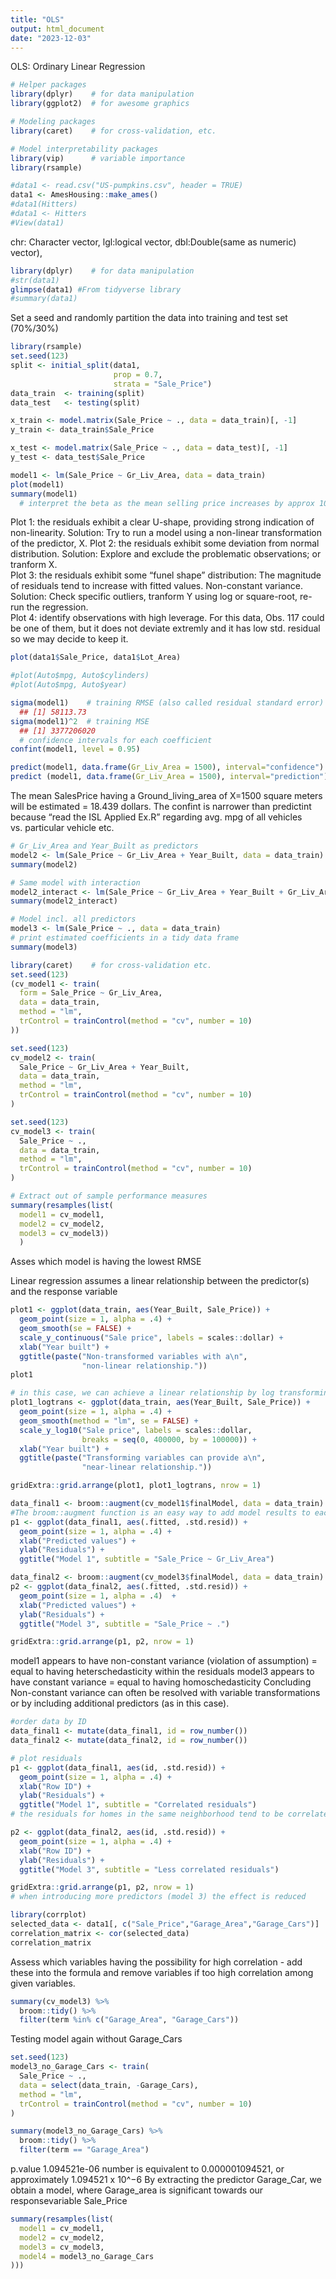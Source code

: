```yaml
---
title: "OLS"
output: html_document
date: "2023-12-03"
---
```

OLS: Ordinary Linear Regression

```r
# Helper packages
library(dplyr)    # for data manipulation
library(ggplot2)  # for awesome graphics

# Modeling packages
library(caret)    # for cross-validation, etc.

# Model interpretability packages
library(vip)      # variable importance
library(rsample)
```


```r
#data1 <- read.csv("US-pumpkins.csv", header = TRUE)
data1 <- AmesHousing::make_ames()
#data1(Hitters)
#data1 <- Hitters
#View(data1)
```

chr: Character vector, lgl:logical vector, dbl:Double(same as numeric) vector), 
```r
library(dplyr)    # for data manipulation
#str(data1)
glimpse(data1) #From tidyverse library
#summary(data1)
```

Set a seed and randomly partition the data into training and test set (70%/30%)
```r
library(rsample)
set.seed(123)
split <- initial_split(data1, 
                       prop = 0.7, 
                       strata = "Sale_Price")
data_train  <- training(split)
data_test   <- testing(split)

x_train <- model.matrix(Sale_Price ~ ., data = data_train)[, -1]
y_train <- data_train$Sale_Price

x_test <- model.matrix(Sale_Price ~ ., data = data_test)[, -1]
y_test <- data_test$Sale_Price
```

```r
model1 <- lm(Sale_Price ~ Gr_Liv_Area, data = data_train)
plot(model1) 
summary(model1) 
  # interpret the beta as the mean selling price increases by approx 100 USD, for each additional one square foot of above ground living space.
```
Plot 1: the residuals exhibit a clear U-shape, providing strong indication of non-linearity. Solution: Try to run a model using a non-linear transformation of the predictor, X.
Plot 2: the residuals exhibit some deviation from normal distribution. Solution: Explore and exclude the problematic observations; or tranform X.  
Plot 3: the residuals exhibit some "funel shape" distribution: The magnitude of residuals tend to increase with fitted values. Non-constant variance. Solution: Check specific outliers, tranform Y using log or square-root, re-run the regression.  
Plot 4: identify observations with high leverage. For this data, Obs. 117 could be one of them, but it does not deviate extremly and it has low std. residual so we may decide to keep it.

```r
plot(data1$Sale_Price, data1$Lot_Area) 

#plot(Auto$mpg, Auto$cylinders) 
#plot(Auto$mpg, Auto$year)
```


```r
sigma(model1)    # training RMSE (also called residual standard error)
  ## [1] 58113.73
sigma(model1)^2  # training MSE
  ## [1] 3377206020
  # confidence intervals for each coefficient
confint(model1, level = 0.95)
```

```r
predict(model1, data.frame(Gr_Liv_Area = 1500), interval="confidence") #just choosing random value of X/predictor
predict (model1, data.frame(Gr_Liv_Area = 1500), interval="prediction")
```
The mean SalesPrice having a Ground_living_area of X=1500 square meters will be estimated = 18.439 dollars.
The confint is narrower than predictint because "read the ISL Applied Ex.R" regarding avg. mpg of all vehicles vs. particular vehicle etc.

```r
# Gr_Liv_Area and Year_Built as predictors
model2 <- lm(Sale_Price ~ Gr_Liv_Area + Year_Built, data = data_train)
summary(model2)

# Same model with interaction
model2_interact <- lm(Sale_Price ~ Gr_Liv_Area + Year_Built + Gr_Liv_Area:Year_Built, data = data_train)
summary(model2_interact)
```

```r
# Model incl. all predictors
model3 <- lm(Sale_Price ~ ., data = data_train) 
# print estimated coefficients in a tidy data frame
summary(model3)  
```

```r
library(caret)    # for cross-validation etc.
set.seed(123)
(cv_model1 <- train(
  form = Sale_Price ~ Gr_Liv_Area, 
  data = data_train, 
  method = "lm",
  trControl = trainControl(method = "cv", number = 10)
))

set.seed(123)
cv_model2 <- train(
  Sale_Price ~ Gr_Liv_Area + Year_Built, 
  data = data_train, 
  method = "lm",
  trControl = trainControl(method = "cv", number = 10)
)

set.seed(123)
cv_model3 <- train(
  Sale_Price ~ ., 
  data = data_train, 
  method = "lm",
  trControl = trainControl(method = "cv", number = 10)
)

# Extract out of sample performance measures
summary(resamples(list(
  model1 = cv_model1, 
  model2 = cv_model2, 
  model3 = cv_model3))
  )
```
Asses which model is having the lowest RMSE

Linear regression assumes a linear relationship between the predictor(s) and the response variable
```r
plot1 <- ggplot(data_train, aes(Year_Built, Sale_Price)) + 
  geom_point(size = 1, alpha = .4) +
  geom_smooth(se = FALSE) +
  scale_y_continuous("Sale price", labels = scales::dollar) +
  xlab("Year built") +
  ggtitle(paste("Non-transformed variables with a\n",
                "non-linear relationship."))
plot1

# in this case, we can achieve a linear relationship by log transforming sale price
plot1_logtrans <- ggplot(data_train, aes(Year_Built, Sale_Price)) + 
  geom_point(size = 1, alpha = .4) + 
  geom_smooth(method = "lm", se = FALSE) +
  scale_y_log10("Sale price", labels = scales::dollar, 
                breaks = seq(0, 400000, by = 100000)) +
  xlab("Year built") +
  ggtitle(paste("Transforming variables can provide a\n",
                "near-linear relationship."))

gridExtra::grid.arrange(plot1, plot1_logtrans, nrow = 1)
```

```r
data_final1 <- broom::augment(cv_model1$finalModel, data = data_train) # add predicted value to each observation
#The broom::augment function is an easy way to add model results to each observation (i.e. predicted values, residuals).
p1 <- ggplot(data_final1, aes(.fitted, .std.resid)) + 
  geom_point(size = 1, alpha = .4) +
  xlab("Predicted values") +
  ylab("Residuals") +
  ggtitle("Model 1", subtitle = "Sale_Price ~ Gr_Liv_Area")

data_final2 <- broom::augment(cv_model3$finalModel, data = data_train) # add predicted values to each observation
p2 <- ggplot(data_final2, aes(.fitted, .std.resid)) + 
  geom_point(size = 1, alpha = .4)  +
  xlab("Predicted values") +
  ylab("Residuals") +
  ggtitle("Model 3", subtitle = "Sale_Price ~ .")

gridExtra::grid.arrange(p1, p2, nrow = 1)

```
model1 appears to have non-constant variance (violation of assumption) = equal to having heterschedasticity within the residuals
model3 appears to have constant variance = equal to having homoschedasticity
Concluding Non-constant variance can often be resolved with variable transformations or by including additional predictors (as in this case).

```r
#order data by ID
data_final1 <- mutate(data_final1, id = row_number())
data_final2 <- mutate(data_final2, id = row_number())

# plot residuals 
p1 <- ggplot(data_final1, aes(id, .std.resid)) + 
  geom_point(size = 1, alpha = .4) +
  xlab("Row ID") +
  ylab("Residuals") +
  ggtitle("Model 1", subtitle = "Correlated residuals")
# the residuals for homes in the same neighborhood tend to be correlated 

p2 <- ggplot(data_final2, aes(id, .std.resid)) + 
  geom_point(size = 1, alpha = .4) +
  xlab("Row ID") +
  ylab("Residuals") +
  ggtitle("Model 3", subtitle = "Less correlated residuals")

gridExtra::grid.arrange(p1, p2, nrow = 1)
# when introducing more predictors (model 3) the effect is reduced 
```
```r
library(corrplot)
selected_data <- data1[, c("Sale_Price","Garage_Area","Garage_Cars")]
correlation_matrix <- cor(selected_data)
correlation_matrix
```
Assess which variables having the possibility for high correlation - add these into the formula and remove variables if too high correlation among given variables.

```r
summary(cv_model3) %>%
  broom::tidy() %>%
  filter(term %in% c("Garage_Area", "Garage_Cars"))
```

Testing model again without Garage_Cars
```r
set.seed(123)
model3_no_Garage_Cars <- train(
  Sale_Price ~ ., 
  data = select(data_train, -Garage_Cars), 
  method = "lm",
  trControl = trainControl(method = "cv", number = 10)
)

summary(model3_no_Garage_Cars) %>%
  broom::tidy() %>%
  filter(term == "Garage_Area")
```
p.value 1.094521e-06 number is equivalent to 0.000001094521, or approximately 1.094521 x 10^−6
By extracting the predictor Garage_Car, we obtain a model, where Garage_area is significant towards our responsevariable Sale_Price

```r
summary(resamples(list(
  model1 = cv_model1, 
  model2 = cv_model2, 
  model3 = cv_model3,
  model4 = model3_no_Garage_Cars
)))
```
